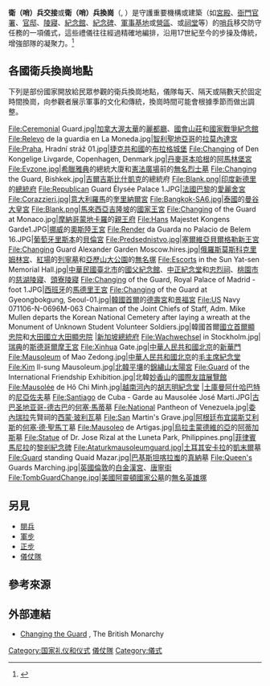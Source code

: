 {{noteTA
|1=zh:何塞; zh-tw:荷西;
}}
'''衛（哨）兵交接'''或'''衛（哨）兵換崗'''（{{lang-en|Guard Mounting}}, {{lang|en|Changing of the Guard}}）是守護重要機構或建築（如[[宮殿|宮殿]]、[[衙門|衙門]][[官署|官署]]、[[官邸|官邸]]、[[陵寢|陵寢]]、[[紀念館|紀念館]]、[[紀念碑|紀念碑]]、[[軍事|軍事]][[基地|基地]]或[[軍營|營區]]、{{link-en|國家軍人公墓|List of national cemeteries}}或[[祠堂|祠堂]]等）的[[哨兵|哨兵]]移交防守任務的一項儀式，這些禮儀往往經過精確地編排，沿用17世紀至今的步操及傳統，增強部隊的凝聚力。<ref>{{cite web|title=About Household Division|url=http://www.changing-the-guard.com/household-division.html|publisher=CHANGING THE GUARD.COM|access-date=2013-12-25|archive-date=2019-12-03|archive-url=https://web.archive.org/web/20191203071007/https://www.changing-the-guard.com/household-division.html|dead-url=no}}</ref>

==各國衛兵換崗地點==
{{further|儀仗隊}}
下列是部份國家開放給民眾参觀的衛兵換崗地點，儀隊每天、隔天或隔數天於固定時間換崗，向参觀者展示軍事的文化和傳統，換崗時間可能會根據季節而做出調整。

<gallery>
File:Ceremonial Guard.jpg|[[加拿大|加拿大]][[渥太華|渥太華]]的[[麗都廳|麗都廳]]、[[國會山莊_(渥太華)|國會山莊]]和[[國家戰爭紀念館_(加拿大)|國家戰爭紀念館]]
File:Relevo de la guardia en La Moneda.jpg|[[智利|智利]][[聖地亞哥|聖地亞哥]]的[[拉莫內達宮|拉莫內達宮]]
File:Praha, Hradní stráž 01.jpg|[[捷克共和國|捷克共和國]]的[[布拉格城堡|布拉格城堡]]
File:Changing of Den Kongelige Livgarde, Copenhagen, Denmark.jpg|[[丹麥|丹麥]][[哥本哈根|哥本哈根]]的[[阿馬林堡宮|阿馬林堡宮]]
File:Evzone.jpg|[[希臘|希臘]][[雅典|雅典]]的總統大廈和[[憲法廣場_(雅典)|憲法廣場]]前的[[無名烈士墓|無名烈士墓]]
File:Changing the Guard, Bishkek.jpg|[[吉爾吉斯|吉爾吉斯]][[比什凱克|比什凱克]]的總統府
File:Blank.png|[[印度|印度]][[新德里|新德里]]的[[印度總統府|總統府]]
File:Republican Guard Élysée Palace 1.JPG|[[法國|法國]][[巴黎|巴黎]]的[[愛麗舍宮|愛麗舍宮]]
File:Corazzieri.jpg|[[意大利|意大利]][[羅馬|羅馬]]的[[奎里納爾宮|奎里納爾宮]]
File:Bangkok-SA6.jpg|[[泰國|泰國]]的[[曼谷大皇宮|曼谷大皇宮]]
File:Blank.png|[[馬來西亞|馬來西亞]][[吉隆坡|吉隆坡]]的[[國家皇宮_(吉隆坡)|國家王宮]]
File:Changing of the Guard at Monaco.jpg|[[摩納哥|摩納哥]][[蒙地卡羅|蒙地卡羅]]的[[摩納哥親王府|親王府]]
File:Hans Majestet Kongens Garde1.JPG|[[挪威|挪威]]的[[奧斯陸王宮|奧斯陸王宮]]
File:Render da Guarda no Palacio de Belem 16.JPG|[[葡萄牙|葡萄牙]][[里斯本|里斯本]]的[[貝倫宮|貝倫宮]]
File:Predsednistvo.jpg|[[塞爾維亞|塞爾維亞]][[貝爾格勒|貝爾格勒]][[新王宮|新王宮]]
File:Changing Guard Alexander Garden Moscow.hires.jpg|[[俄羅斯|俄羅斯]][[莫斯科|莫斯科]][[克里姆林宮|克里姆林宮]]、[[紅場|紅場]]的[[列寧墓|列寧墓]]和[[亞歷山大公園|亞歷山大公園]]的[[無名塚|無名塚]]
File:Escorts in the Sun Yat-sen Memorial Hall.jpg|[[中華民國|中華民國]][[臺北市|臺北市]]的[[國立國父紀念館|國父紀念館]]、[[中正紀念堂|中正紀念堂]]和[[忠烈祠_(台灣)|忠烈祠]]、[[桃園市|桃園市]]的[[慈湖陵寢|慈湖陵寢]]、[[頭寮陵寢|頭寮陵寢]]
File:Changing of the Guard, Royal Palace of Madrid - foot 1.JPG|[[西班牙|西班牙]]的[[馬德里王宮|馬德里王宮]]
File:Changing of the Guard at Gyeongbokgung, Seoul-01.jpg|[[韓國|韓國]][[首爾|首爾]]的[[德壽宮|德壽宮]]和[[景福宮_(韓國)|景福宮]]
File:US Navy 071106-N-0696M-063 Chairman of the Joint Chiefs of Staff, Adm. Mike Mullen departs the Korean National Cemetery after laying a wreath at the Monument of Unknown Student Volunteer Soldiers.jpg|韓國首爾[[國立首爾顯忠院|國立首爾顯忠院]]和[[大田廣域市|大田]][[國立大田顯忠院|國立大田顯忠院]]
|[[新加坡總統府|新加坡總統府]]
File:Wachwechsel in Stockholm.jpg|[[瑞典|瑞典]]的[[斯德哥爾摩王宮|斯德哥爾摩王宮]]
File:Xinhua Gate.jpg|[[中華人民共和國|中華人民共和國]][[北京|北京]]的[[新華門|新華門]]
File:Mausoleum of Mao Zedong.jpg|[[中華人民共和國|中華人民共和國]][[北京|北京]]的[[毛主席紀念堂|毛主席紀念堂]]
File:Kim Il-sung Mausoleum.jpg|[[北韓|北韓]][[平壤|平壤]]的[[錦繡山太陽宮|錦繡山太陽宮]]
File:Guard of the International Friendship Exhibition.jpg|北韓[[妙香山|妙香山]]的[[國際友誼展覽館|國際友誼展覽館]]
File:Mausolée de Hô Chi Minh.jpg|[[越南|越南]][[河內|河內]]的[[胡志明紀念堂|胡志明紀念堂]]
|[[土庫曼|土庫曼]][[阿什哈巴特|阿什哈巴特]]的[[尼亞佐夫|尼亞佐夫]]墓
File:Santiago de Cuba - Garde au Mausolée José Marti.JPG|[[古巴|古巴]][[圣地亚哥-德古巴|圣地亚哥-德古巴]]的{{link-en|聖伊菲热尼亚公墓|Santa Ifigenia Cemetery}}[[何塞·馬蒂|何塞·馬蒂]]墓
File:National Pantheon of Venezuela.jpg|[[委內瑞拉|委內瑞拉]]先賢祠的[[西蒙·玻利瓦|西蒙·玻利瓦]]墓
File:San Martin's Grave.jpg|[[阿根廷|阿根廷]][[布宜諾斯艾利斯|布宜諾斯艾利斯]]的[[何塞·德·聖馬丁|何塞·德·聖馬丁]]墓
File:Mausoleo de Artigas.jpg|[[烏拉圭|烏拉圭]][[蒙德維的亞|蒙德維的亞]]的[[何塞·赫瓦西奧·阿蒂加斯|阿蒂加斯]]墓
File:Statue of Dr. Jose Rizal at the Luneta Park, Philippines.png|[[菲律賓|菲律賓]][[馬尼拉|馬尼拉]]的[[黎剎紀念碑|黎剎紀念碑]]
File:Ataturkmausoleumguard.jpg|[[土耳其|土耳其]][[安卡拉|安卡拉]]的[[凱末爾|凱末爾]]墓
File:Guard standing Quaid Mazar.jpg|[[巴基斯坦|巴基斯坦]][[喀拉蚩|喀拉蚩]]的[[真納|真納]]墓
File:Queen's Guards Marching.jpg|[[英國|英國]][[倫敦|倫敦]]的[[白金漢宮|白金漢宮]]、[[唐寧街|唐寧街]]
File:TombGuardChange.jpg|[[美國|美國]][[阿靈頓國家公墓|阿靈頓國家公墓]]的[[無名英雄塚_(阿靈頓)|無名英雄塚]]
</gallery>

==另見==
{{Commons category|Changing of the Guard}}
* [[閱兵|閱兵]]
* [[軍步|軍步]]
* [[正步|正步]]
* [[儀仗隊|儀仗隊]]

==參考來源==
{{reflist}}

==外部連結==
* [http://www.royal.gov.uk/royaleventsandceremonies/changingtheguard/overview.aspx Changing the Guard] {{Wayback|url=http://www.royal.gov.uk/royaleventsandceremonies/changingtheguard/overview.aspx |date=20210410050017 }}, The British Monarchy


[[Category:国家礼仪和仪式|Category:国家礼仪和仪式]]
[[Category:儀仗隊|]]
[[Category:儀式|Category:儀式]]